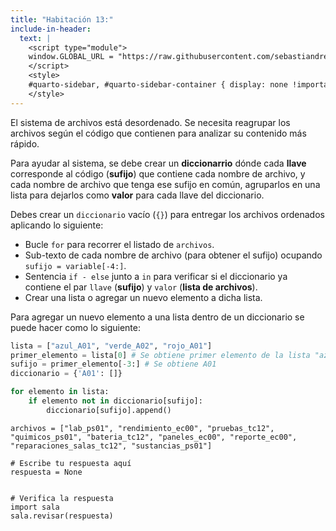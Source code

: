 ```yaml
---
title: "Habitación 13:"
include-in-header:
  text: |
    <script type="module">
    window.GLOBAL_URL = "https://raw.githubusercontent.com/sebastiandres/pyscape/refs/heads/main/quarto/rooms/sala_13.py";
    </script>
    <style>
    #quarto-sidebar, #quarto-sidebar-container { display: none !important; }
    </style>
---
```


El sistema de archivos está desordenado. Se necesita reagrupar los archivos según el código que contienen para analizar su contenido más rápido.

Para ayudar al sistema, se debe crear un  **diccionarrio** dónde cada **llave** corresponde al código (**sufijo**) que contiene
cada nombre de archivo, y cada nombre de archivo que tenga ese sufijo en común, agruparlos en una lista para dejarlos como **valor** para
cada llave del diccionario.


<div class="alert alert-info">
Debes crear un `diccionario` vacío (`{}`) para entregar los archivos ordenados aplicando lo siguiente:

- Bucle `for` para recorrer el listado de `archivos`.
- Sub-texto de cada nombre de archivo (para obtener el sufijo) ocupando `sufijo = variable[-4:]`.
- Sentencia `if - else` junto a `in` para verificar si el diccionario ya contiene el par `llave` (**sufijo**) y `valor` (**lista de archivos**).
- Crear una lista o agregar un nuevo elemento a dicha lista.
</div>

::: {.callout-tip title="Pista" collapse="true"}
Para agregar un nuevo elemento a una lista dentro de un diccionario se puede hacer como lo siguiente:

```python 
lista = ["azul_A01", "verde_A02", "rojo_A01"]
primer_elemento = lista[0] # Se obtiene primer elemento de la lista "azul_A01"
sufijo = primer_elemento[-3:] # Se obtiene A01
diccionario = {'A01': []}

for elemento in lista:
    if elemento not in diccionario[sufijo]:
        diccionario[sufijo].append()
```
:::

```pyodide-python
archivos = ["lab_ps01", "rendimiento_ec00", "pruebas_tc12", "quimicos_ps01", "bateria_tc12", "paneles_ec00", "reporte_ec00", "reparaciones_salas_tc12", "sustancias_ps01"]

# Escribe tu respuesta aquí
respuesta = None


# Verifica la respuesta
import sala
sala.revisar(respuesta)
```